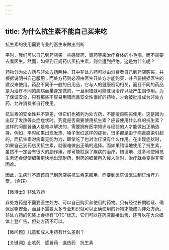 ```yaml
---
---
---
```

title: 为什么抗生素不能自己买来吃
---




抗生素的使用需要专业的医生来做出判断



平时，我们可以自己到药店买一些感冒药、胃药等来治疗身体的小毛病，而不需要去看医生。然而，如果到正规药店买抗生素，则会遭到拒绝。这是为什么呢？

药物分为处方药与非处方药两种。其中非处方药可以由消费者自己到药店购买，并根据说明书自己服用；而处方药则必须由医生开处方才能购买，并且要根据医生的建议来使用。药品不同于一般的日用品，它与人的健康密切相关，而且不同的药品是为治疗不同的疾病而量身定做的，一旦用错就可能耽误治疗以及产生副作用。为了保证安全，只有那些不容易用错而且安全性很好的药物，才会被批准成为非处方药，允许消费者自行使用。

抗生素的安全性并不算差，但它们也被列为处方药，不能擅自购买使用。这是因为出现了发热等炎症症状时，究竟是否需要使用抗生素？应该使用什么样的抗生素？这样的问题普通人是难以解决的，需要拥有医学知识与经验的人才能做出正确选择。例如，平时如果出现发热、嗓子发红这样的症状，很多都是由于病毒感染引起的，而抗生素对病毒无能为力，即使吃了也对治疗没有什么作用。在出现症状时，如果自己到药店买抗生素，就很难做出正确的选择。而如果错误地使用了抗生素，虽然不一定会有很大的副作用，却可能耽误了疾病的治疗。错误地、过多地使用抗生素还会促使细菌更快地出现耐药，耐药的细菌再入侵人体时，治疗就会变得非常困难。

因此，生病时不应该自己到药店买抗生素来服用，而要到医院请医生制订治疗方案。（宫珏）





【微博士】非处方药

非处方药是不需要医生处方、可以自己购买和使用的药物。只有经过长期验证、确保足够安全，而且不需要太多专业知识就可以正确使用的药物才能成为非处方药。非处方药的包装上会标有“OTC”标志，它们可以在药店直接出售，还可以在大众媒体上登广告，但处方药不可以。

【微问题】儿童和成人用药有什么差别？

【关键词】止咳药　感冒药　退热药　抗生素